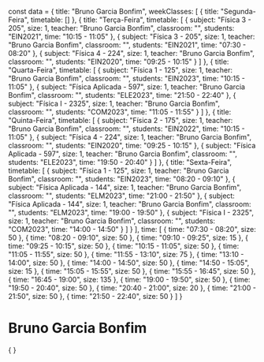 const data = {
  title: "Bruno Garcia Bonfim",
  weekClasses: [
    {
      title: "Segunda-Feira",
      timetable: []
    },
    {
      title: "Terça-Feira",
      timetable: [
        {
          subject: "Física 3 - 205",
          size: 1,
          teacher: "Bruno Garcia Bonfim",
          classroom: "",
          students: "EIN2021",
          time: "10:15 - 11:05"
        },
        {
          subject: "Física 3 - 205",
          size: 1,
          teacher: "Bruno Garcia Bonfim",
          classroom: "",
          students: "EIN2021",
          time: "07:30 - 08:20"
        },
        {
          subject: "Física 4 - 224",
          size: 1,
          teacher: "Bruno Garcia Bonfim",
          classroom: "",
          students: "EIN2020",
          time: "09:25 - 10:15"
        }
      ]
    },
    {
      title: "Quarta-Feira",
      timetable: [
        {
          subject: "Física 1 - 125",
          size: 1,
          teacher: "Bruno Garcia Bonfim",
          classroom: "",
          students: "EIN2023",
          time: "10:15 - 11:05"
        },
        {
          subject: "Física Aplicada - 597",
          size: 1,
          teacher: "Bruno Garcia Bonfim",
          classroom: "",
          students: "ELE2023",
          time: "21:50 - 22:40"
        },
        {
          subject: "Física I - 2325",
          size: 1,
          teacher: "Bruno Garcia Bonfim",
          classroom: "",
          students: "COM2023",
          time: "11:05 - 11:55"
        }
      ]
    },
    {
      title: "Quinta-Feira",
      timetable: [
        {
          subject: "Física 2 - 175",
          size: 1,
          teacher: "Bruno Garcia Bonfim",
          classroom: "",
          students: "EIN2022",
          time: "10:15 - 11:05"
        },
        {
          subject: "Física 4 - 224",
          size: 1,
          teacher: "Bruno Garcia Bonfim",
          classroom: "",
          students: "EIN2020",
          time: "09:25 - 10:15"
        },
        {
          subject: "Física Aplicada - 597",
          size: 1,
          teacher: "Bruno Garcia Bonfim",
          classroom: "",
          students: "ELE2023",
          time: "19:50 - 20:40"
        }
      ]
    },
    {
      title: "Sexta-Feira",
      timetable: [
        {
          subject: "Física 1 - 125",
          size: 1,
          teacher: "Bruno Garcia Bonfim",
          classroom: "",
          students: "EIN2023",
          time: "08:20 - 09:10"
        },
        {
          subject: "Física Aplicada - 144",
          size: 1,
          teacher: "Bruno Garcia Bonfim",
          classroom: "",
          students: "ELM2023",
          time: "21:00 - 21:50"
        },
        {
          subject: "Física Aplicada - 144",
          size: 1,
          teacher: "Bruno Garcia Bonfim",
          classroom: "",
          students: "ELM2023",
          time: "19:00 - 19:50"
        },
        {
          subject: "Física I - 2325",
          size: 1,
          teacher: "Bruno Garcia Bonfim",
          classroom: "",
          students: "COM2023",
          time: "14:00 - 14:50"
        }
      ]
    }
  ],
  time: [
    {
      time: "07:30 - 08:20",
      size: 50
    },
    {
      time: "08:20 - 09:10",
      size: 50
    },
    {
      time: "09:10 - 09:25",
      size: 15
    },
    {
      time: "09:25 - 10:15",
      size: 50
    },
    {
      time: "10:15 - 11:05",
      size: 50
    },
    {
      time: "11:05 - 11:55",
      size: 50
    },
    {
      time: "11:55 - 13:10",
      size: 75
    },
    {
      time: "13:10 - 14:00",
      size: 50
    },
    {
      time: "14:00 - 14:50",
      size: 50
    },
    {
      time: "14:50 - 15:05",
      size: 15
    },
    {
      time: "15:05 - 15:55",
      size: 50
    },
    {
      time: "15:55 - 16:45",
      size: 50
    },
    {
      time: "16:45 - 19:00",
      size: 135
    },
    {
      time: "19:00 - 19:50",
      size: 50
    },
    {
      time: "19:50 - 20:40",
      size: 50
    },
    {
      time: "20:40 - 21:00",
      size: 20
    },
    {
      time: "21:00 - 21:50",
      size: 50
    },
    {
      time: "21:50 - 22:40",
      size: 50
    }
  ]
}

# Bruno Garcia Bonfim

<div>
    {
        <Grid
            title={data.title} 
            weekClasses={data.weekClasses} 
            time={data.time}
        />
    }
</div>